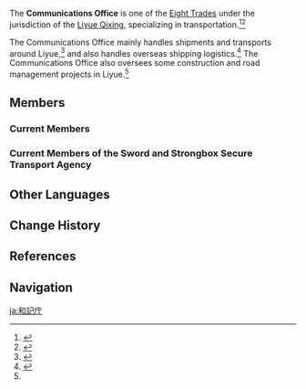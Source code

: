 {{Faction Infobox
|region        = Liyue
|image         = Hezhe Post.png
|base          = [[Hezhe Post]]
|affiliation   = [[Eight Trades]]
|subfaction    = 
* [[Sword and Strongbox Secure Transport Agency (Faction)]]
}}
The '''Communications Office''' is one of the [[Eight Trades]] under the jurisdiction of the [[Liyue Qixing]], specializing in transportation.<ref name="fangju">{{Ref/NPC|Fangju|quote='''Fangju:''' To the best of my knowledge, our office is mainly responsible for transportation in Liyue. We are also involved, where appropriate, with related construction and road management, which is why we have a rather large number of staff.<br>
'''Fangju:''' Good road networks, bridges, waterways, and docks are critical to transporting goods to various locations in Liyue, after all.}}</ref><ref>{{Ref/NPC|Yougui|quote='''Yougui:''' I've heard that the Communications Office is planning on building several small lifts... That will improve the situation, no doubt about it.}}</ref>

The Communications Office mainly handles shipments and transports around Liyue,<ref>{{Ref/Quest|The Orioles Bask in Spring, the Heavens Present Auspices}}</ref> and also handles overseas shipping logistics.<ref>{{Ref/NPC|Anand|Quote='''Anand:''' I heard there's an agency called the Communications Office in Liyue that specializes in overseas shipping logistics.}}</ref> The Communications Office also oversees some construction and road management projects in Liyue.<ref name="fangju"/>

==Members==
===Current Members===
{{NPCs by Category List|Communications Office|header = Communications Office members}}

===Current Members of the Sword and Strongbox Secure Transport Agency===
{{Transclude|Sword and Strongbox Secure Transport Agency (Faction)|Current Members}}

==Other Languages==
{{Other Languages
|en       = Communications Office
|zhs      = 和记厅
|zhs_rm   = Héjì-tīng
|zht      = 和記廳
|zht_rm   = Héjì-tīng
|zh_tl    = Harmonious Records Hall
|ja       = 和記庁
|ja_rm    = Waki-chou
|ja_tl    = Harmonious Records Hall
|ko       = 화기청
|ko_rm    = 
|ko_tl    = 
|es       = Oficina de Comunicaciones
|es_tl    = Communications Office
|fr       = Bureau des communications
|fr_tl    = Communications Office
|ru       = Палата связей
|ru_tl    = Communications Chamber
|th       = สำนักงานการสื่อสาร
|th_rm    = 
|th_tl    = 
|vi       = Sảnh Hòa Ký
|vi_tl    = 
|de       = Heji-Kammer
|de_tl    = Heji-Chamber
|id       = Kantor Komunikasi
|id_tl    = Communications Office
|pt       = Escritório de Comunicações
|pt_tl    = 
|tr       = Muhabere Şubesi
|tr_tl    = 
|it       = Ufficio Comunicazioni
|it_tl    = 
}}

==Change History==
{{Change History|introduced=1.5}}

==References==
{{Reflist}}

==Navigation==
{{Faction Navbox}}

[[ja:和記庁]]